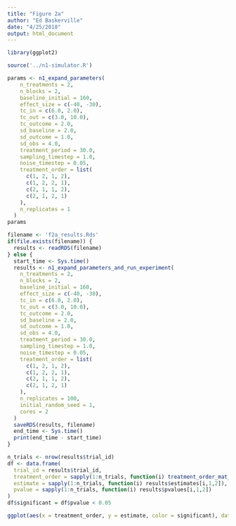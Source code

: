 ```yaml
---
title: "Figure 2a"
author: "Ed Baskerville"
date: "4/25/2018"
output: html_document
---
```


```r
library(ggplot2)
```

```r
source('../n1-simulator.R')
```

```r
params <- n1_expand_parameters(
    n_treatments = 2,
    n_blocks = 2,
    baseline_initial = 160,
    effect_size = c(-40, -30),
    tc_in = c(6.0, 2.0),
    tc_out = c(3.0, 10.0),
    tc_outcome = 2.0,
    sd_baseline = 2.0,
    sd_outcome = 1.0,
    sd_obs = 4.0,
    treatment_period = 30.0,
    sampling_timestep = 1.0,
    noise_timestep = 0.05,
    treatment_order = list(
      c(1, 2, 1, 2),
      c(1, 2, 2, 1),
      c(2, 1, 1, 2),
      c(2, 1, 2, 1)
    ),
    n_replicates = 1
  )
params
```

```r
filename <- 'f2a_results.Rds'
if(file.exists(filename)) {
  results <- readRDS(filename)
} else {
  start_time <- Sys.time()
  results <- n1_expand_parameters_and_run_experiment(
    n_treatments = 2,
    n_blocks = 2,
    baseline_initial = 160,
    effect_size = c(-40, -30),
    tc_in = c(6.0, 2.0),
    tc_out = c(3.0, 10.0),
    tc_outcome = 2.0,
    sd_baseline = 2.0,
    sd_outcome = 1.0,
    sd_obs = 4.0,
    treatment_period = 30.0,
    sampling_timestep = 1.0,
    noise_timestep = 0.05,
    treatment_order = list(
      c(1, 2, 1, 2),
      c(1, 2, 2, 1),
      c(2, 1, 1, 2),
      c(2, 1, 2, 1)
    ),
    n_replicates = 100,
    initial_random_seed = 1,
    cores = 2
  )
  saveRDS(results, filename)
  end_time <- Sys.time()
  print(end_time - start_time)
}
```


```r
n_trials <- nrow(results$trial_id)
df <- data.frame(
  trial_id = results$trial_id,
  treatment_order = sapply(1:n_trials, function(i) treatment_order_mat_to_str(results$treatment_order[i,,])),
  estimate = sapply(1:n_trials, function(i) results$estimates[i,1,2]),
  pvalue = sapply(1:n_trials, function(i) results$pvalues[i,1,2])
)
df$significant = df$pvalue < 0.05
```

```r
ggplot(aes(x = treatment_order, y = estimate, color = significant), data = df) + geom_jitter()
```
